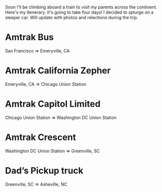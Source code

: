 Soon I'll be climbing aboard a train to visit my parents across the continent. Here's my itenerary. It's going to take four days! I decided to splurge on a sleeper car. Will update with photos and relections during the trip.

Amtrak Bus
==========
San Francisco => Emeryville, CA

Amtrak California Zepher
==========
Emeryville, CA => Chicago Union Station

Amtrak Capitol Limited
==========
Chicago Union Station => Washington DC Union Station

Amtrak Crescent
==========
Washington DC Union Station => Greenville, SC

Dad’s Pickup truck
==========
Greenville, SC => Asheville, NC
